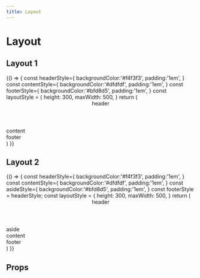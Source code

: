 ```yaml
---
title: Layout
---
```



# Layout

## Layout 1

<Playground>
{() => {
  const headerStyle={
    backgroundColor:'#f4f3f3',
    padding:'1em',
  }
  const contentStyle={
    backgroundColor:'#dfdfdf',
    padding:'1em',
  }
  const footerStyle={
    backgroundColor:'#bfd8d5',
    padding:'1em',
  }
  const layoutStyle = {
    height: 300,
    maxWidth: 500,
  }
  return (
    <Layout style={layoutStyle}>
      <Header style={headerStyle}>header</Header>
      <Content style={contentStyle}>content</Content>
      <Footer style={footerStyle}>footer</Footer>
    </Layout>
  )
}}
</Playground>

## Layout 2

<Playground>
{() => {
  const headerStyle={
    backgroundColor:'#f4f3f3',
    padding:'1em',
  }
  const contentStyle={
    backgroundColor:'#dfdfdf',
    padding:'1em',
  }
  const asideStyle={
    backgroundColor:'#bfd8d5',
    padding:'1em',
  }
  const footerStyle = headerStyle;
  const layoutStyle = {
    height: 300,
    maxWidth: 500,
  }
  return (
    <Layout style={layoutStyle}>
      <Header style={headerStyle}>header</Header>
      <Layout>
        <Aside style={asideStyle}>aside</Aside>
        <Content style={contentStyle}>content</Content>
      </Layout>
      <Footer style={footerStyle}>footer</Footer>
    </Layout>
  )
}}
</Playground>

## Props

<Props of={Layout} />
